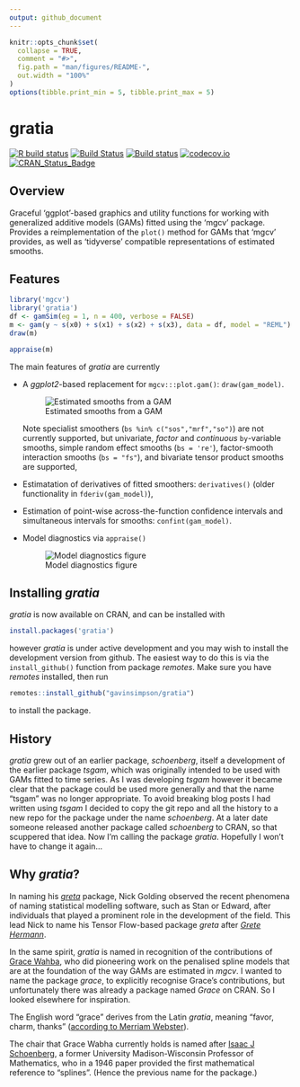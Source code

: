 ```yaml
---
output: github_document
---
```


<!-- README.md is generated from README.Rmd. Please edit that file -->

```r
knitr::opts_chunk$set(
  collapse = TRUE,
  comment = "#>",
  fig.path = "man/figures/README-",
  out.width = "100%"
)
options(tibble.print_min = 5, tibble.print_max = 5)
```

# gratia

<!-- badges: start -->
[![R build status](https://github.com/gavinsimpson/gratia/workflows/R-CMD-check/badge.svg)](https://github.com/gavinsimpson/gratia/actions)
<!-- badges: end -->
[![Build Status](https://travis-ci.org/gavinsimpson/gratia.svg?branch=master)](https://travis-ci.org/gavinsimpson/gratia)
[![Build status](https://ci.appveyor.com/api/projects/status/w7pj8773t5b8fxkb/branch/master?svg=true)](https://ci.appveyor.com/project/gavinsimpson/gratia/branch/master)
[![codecov.io](https://codecov.io/gh/gavinsimpson/gratia/branch/master/graph/badge.svg)](https://codecov.io/gh/gavinsimpson/gratia)
[![CRAN\_Status\_Badge](http://www.r-pkg.org/badges/version/gratia)](https://cran.r-project.org/package=gratia)
<!-- badges: end -->

## Overview

Graceful 'ggplot'-based graphics and utility functions for working with generalized additive models (GAMs) fitted using the 'mgcv' package. Provides a reimplementation of the `plot()` method for GAMs that 'mgcv' provides, as well as 'tidyverse' compatible representations of estimated smooths.

## Features

```r
library('mgcv')
library('gratia')
df <- gamSim(eg = 1, n = 400, verbose = FALSE)
m <- gam(y ~ s(x0) + s(x1) + s(x2) + s(x3), data = df, model = "REML")
draw(m)
```

```r
appraise(m)
```

The main features of *gratia* are currently

* A *ggplot2*-based replacement for `mgcv:::plot.gam()`: `draw(gam_model)`.

    ![Estimated smooths from a GAM](man/figures/README-draw-gam-figure-1.png)

    Note specialist smoothers (`bs %in% c("sos","mrf","so")`) are not currently supported, but univariate, *factor* and *continuous* `by`-variable smooths, simple random effect smooths (`bs = 're'`), factor-smooth interaction smooths (`bs = "fs"`), and bivariate tensor product smooths are supported,

* Estimatation of derivatives of fitted smoothers: `derivatives()` (older functionality in `fderiv(gam_model)`),

* Estimation of point-wise across-the-function confidence intervals and simultaneous intervals for smooths: `confint(gam_model)`.

* Model diagnostics via `appraise()`

    ![Model diagnostics figure](man/figures/README-appraise-figure-1.png)

## Installing *gratia*

*gratia* is now available on CRAN, and can be installed with

```r
install.packages('gratia')
```

however *gratia* is under active development and you may wish to install the development version from github. The easiest way to do this is via the `install_github()` function from package *remotes*. Make sure you have *remotes* installed, then run

```r
remotes::install_github("gavinsimpson/gratia")
```

to install the package.

## History

*gratia* grew out of an earlier package, *schoenberg*, itself a development of the earlier package *tsgam*, which was originally intended to be used with GAMs fitted to time series. As I was developing *tsgam* however it became clear that the package could be used more generally and that the name "tsgam" was no longer appropriate. To avoid breaking blog posts I had written using *tsgam* I decided to copy the git repo and all the history to a new repo for the package under the name *schoenberg*. At a later date someone released another package called *schoenberg* to CRAN, so that scuppered that idea. Now I'm calling the package *gratia*. Hopefully I won't have to change it again…

## Why *gratia*?

In naming his [*greta*](https://github.com/greta-dev/greta) package, Nick Golding observed the recent phenomena of naming statistical modelling software, such as Stan or Edward, after individuals that played a prominent role in the development of the field. This lead Nick to name his Tensor Flow-based package *greta* after [*Grete Hermann*](https://greta-stats.org/articles/webpages/why_greta.html).

In the same spirit, *gratia* is named in recognition of the contributions of [Grace Wahba](https://en.wikipedia.org/wiki/Grace_Wahba), who did pioneering work on the penalised spline models that are at the foundation of the way GAMs are estimated in *mgcv*. I wanted to name the package *grace*, to explicitly recognise Grace's contributions, but unfortunately there was already a package named *Grace* on CRAN. So I looked elsewhere for inspiration.

The English word "grace" derives from the Latin *gratia*, meaning "favor, charm, thanks" ([according to Merriam Webster](https://www.merriam-webster.com/dictionary/grace)).

The chair that Grace Wabha currently holds is named after [Isaac J Schoenberg](https://en.wikipedia.org/wiki/Isaac_Jacob_Schoenberg), a former University Madison-Wisconsin Professor of Mathematics, who in a 1946 paper provided the first mathematical reference to "splines". (Hence the previous name for the package.)
